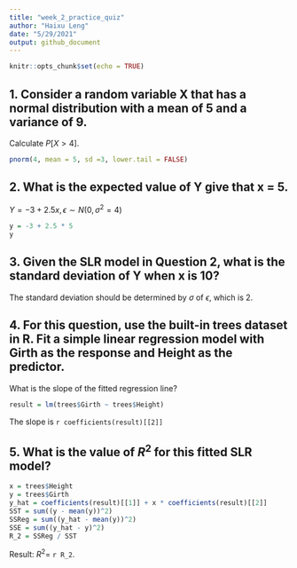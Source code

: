 ---
title: "week_2_practice_quiz"
author: "Haixu Leng"
date: "5/29/2021"
output: github_document
---

```{r setup, include=FALSE}
knitr::opts_chunk$set(echo = TRUE)
```

## 1. Consider a random variable X that has a normal distribution with a mean of 5 and a variance of 9.

Calculate $P[X > 4]$.

```{r}
pnorm(4, mean = 5, sd =3, lower.tail = FALSE)
```

## 2. What is the expected value of Y give that x = 5.
$Y = -3 + 2.5x, \epsilon \sim N(0, \sigma^2 = 4)$

```{r}
y = -3 + 2.5 * 5
y
```

## 3. Given the SLR model in Question 2, what is the standard deviation of Y when x is 10?

The standard deviation should be determined by $\sigma$ of $\epsilon$, which is $2$.


## 4. For this question, use the built-in trees dataset in R. Fit a simple linear regression model with Girth as the response and Height as the predictor.

What is the slope of the fitted regression line?

```{r}
result = lm(trees$Girth ~ trees$Height)
```

The slope is `r coefficients(result)[[2]]`

## 5. What is the value of $R^2$ for this fitted SLR model?

```{r}
x = trees$Height
y = trees$Girth
y_hat = coefficients(result)[[1]] + x * coefficients(result)[[2]]
SST = sum((y - mean(y))^2)
SSReg = sum((y_hat - mean(y))^2)
SSE = sum((y_hat - y)^2)
R_2 = SSReg / SST
```

Result: $R^2 =$ `r R_2`.

